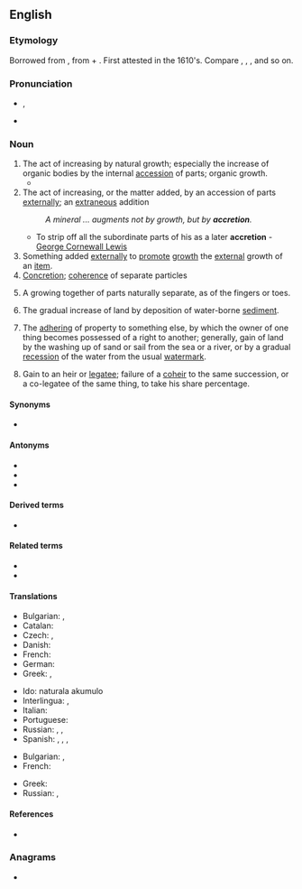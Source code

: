 {{also|accrétion}}
==English==

===Etymology===
Borrowed from {{bor|en|la|accrētiō}}, from {{m|la|ad||to}} + {{m|la|crēscō||grow}}. First attested in the 1610's. Compare {{m|en|crescent}}, {{m|en|increase}}, {{m|en|accrue}}, and so on.

===Pronunciation===
* {{a|US}} {{enPR|ŭkrēshən}}, {{IPA|/ə.ˈkɹi.ʃən/|lang=en}}
* {{rhymes|iːʃən|lang=en}}

===Noun===
{{en-noun|~}}

# The act of increasing by natural growth; especially the increase of organic bodies by the internal [[accession]] of parts; organic growth.
#* {{quote-text|year=1900|author=[[w:Charles W. Chesnutt|Charles W. Chesnutt]]|title=[[w:The House Behind the Cedars|The House Behind the Cedars]]|chapter=I
|passage=There might have been a slight '''accretion''' of the moss and lichen on the shingled roof.}}
# The act of increasing, or the matter added, by an accession of parts [[externally]]; an [[extraneous]] addition
#: {{usex|en|an ''accretion'' of earth}}
#: ''A mineral ... augments not by growth, but by '''accretion'''.''
#* To strip off all the subordinate parts of his as a later '''accretion''' - [[w:George Cornewall Lewis|George Cornewall Lewis]]
# Something added [[externally]] to [[promote]] [[growth]] the [[external]] growth of an [[item]].
# [[concretion|Concretion]]; [[coherence]] of separate particles
#: {{usex|en|the ''accretion'' of particles so as to form a solid mass}}
# {{lb|en|biology}} A growing together of parts naturally separate, as of the fingers or toes.
# {{lb|en|geology}} The gradual increase of land by deposition of water-borne [[sediment]].
# {{lb|en|legal}} The [[adhering]] of property to something else, by which the owner of one thing becomes possessed of a right to another; generally, gain of land by the washing up of sand or sail from the sea or a river, or by a gradual [[recession]] of the water from the usual [[watermark]].
# {{lb|en|legal}} Gain to an heir or [[legatee]]; failure of a [[coheir]] to the same succession, or a co-legatee of the same thing, to take his share percentage.

====Synonyms====
{{checksense|en}}
* {{l|en|growth}}

====Antonyms====
{{checksense|en}}
* {{l|en|decay}}
* {{l|en|erosion}}
* {{l|en|attrition}}

====Derived terms====
* {{l|en|co-accretion}}

====Related terms====
* {{l|en|accretion disk}}
* {{l|en|accrete}}

====Translations====
{{trans-top|act of increasing by natural growth}}
* Bulgarian: {{t+|bg|прираст}}, {{t+|bg|увеличение}}
* Catalan: {{t+|ca|acreció|f}}
* Czech: {{t|cs|nárůst|m}}, {{t|cs|nárůstek|m}}
* Danish: {{t|da|tilføjelse|c}}
* French: {{t+|fr|accrétion|f}}
* German: {{t+|de|Zunahme|f}}
* Greek: {{t+|el|επαύξηση|f}}, {{t+|el|επισώρευση|f}}
{{trans-mid}}
* Ido: naturala akumulo
* Interlingua: {{t|ia|accrescimento}}, {{t|ia|augmento}}
* Italian: {{t+|it|accrescimento}}
* Portuguese: {{t+|pt|acreção|f}}
* Russian: {{t+|ru|приро́ст|m}}, {{t+|ru|увеличе́ние|n}}, {{t+|ru|прираще́ние|n}}
* Spanish: {{t+|es|aumento}}, {{t+|es|crecimiento}}, {{t+|es|acreción|f}}, {{t+|es|acrecencia|f}}
{{trans-bottom}}

{{trans-top|concretion; coherence of separate particles; as, the accretion of particles so as to form a solid mass}}
* Bulgarian: , {{t+|bg|срастване}}
* French: {{t+|fr|accrétion|f}}
{{trans-mid}}
* Greek: {{t+|el|πρόσφυση|f}}
* Russian: {{t+|ru|сраста́ние|n}}, {{t+|ru|сраще́ние|n}}
{{trans-bottom}}

====References====
* {{R:Webster 1913}}

===Anagrams===
* {{anagrams|en|anorectic}}